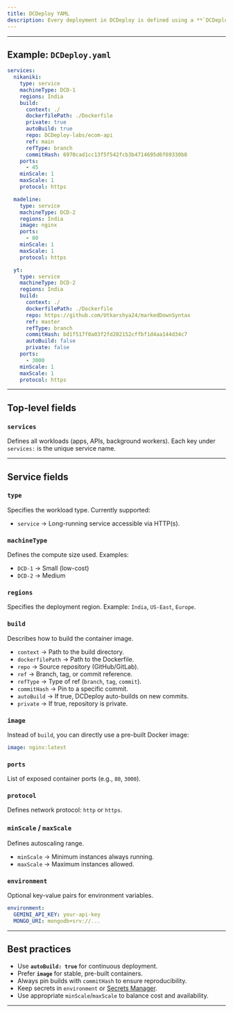 ```yaml
---
title: DCDeploy YAML
description: Every deployment in DCDeploy is defined using a **`DCDeploy.yaml`** file. This manifest describes your workloads, how to build them, scaling limits, ports, regions, and environment configuration. Below is a breakdown of the structure with an example.
---
```


---
## Example: `DCDeploy.yaml`

```yaml
services:
  nikaniki:
    type: service
    machineType: DCD-1
    regions: India
    build:
      context: ./
      dockerfilePath: ./Dockerfile
      private: true
      autoBuild: true
      repo: DCDeploy-labs/ecom-api
      ref: main
      refType: branch
      commitHash: 6970cad1cc13f5f542fcb3b4714695d6f69330b8
    ports:
      - 45
    minScale: 1
    maxScale: 1
    protocol: https

  madeline:
    type: service
    machineType: DCD-2
    regions: India
    image: nginx
    ports:
      - 80
    minScale: 1
    maxScale: 1
    protocol: https

  yt:
    type: service
    machineType: DCD-2
    regions: India
    build:
      context: ./
      dockerfilePath: ./Dockerfile
      repo: https://github.com/Utkarshya24/markedDownSyntax
      ref: master
      refType: branch
      commitHash: bd1f517f0a03f2fd202152cffbf1d4aa144d34c7
      autoBuild: false
      private: false
    ports:
      - 3000
    minScale: 1
    maxScale: 1
    protocol: https
```

---

## Top-level fields

### `services`
Defines all workloads (apps, APIs, background workers). Each key under `services:` is the unique service name.

---

## Service fields

### `type`
Specifies the workload type. Currently supported:
- `service` → Long-running service accessible via HTTP(s).

### `machineType`
Defines the compute size used. Examples:
- `DCD-1` → Small (low-cost)
- `DCD-2` → Medium

### `regions`
Specifies the deployment region. Example: `India`, `US-East`, `Europe`.

### `build`
Describes how to build the container image.
- `context` → Path to the build directory.
- `dockerfilePath` → Path to the Dockerfile.
- `repo` → Source repository (GitHub/GitLab).
- `ref` → Branch, tag, or commit reference.
- `refType` → Type of ref (`branch`, `tag`, `commit`).
- `commitHash` → Pin to a specific commit.
- `autoBuild` → If true, DCDeploy auto-builds on new commits.
- `private` → If true, repository is private.

### `image`
Instead of `build`, you can directly use a pre-built Docker image:

```yaml
image: nginx:latest
```

### `ports`
List of exposed container ports (e.g., `80`, `3000`).

### `protocol`
Defines network protocol: `http` or `https`.

### `minScale` / `maxScale`
Defines autoscaling range.
- `minScale` → Minimum instances always running.
- `maxScale` → Maximum instances allowed.

### `environment`
Optional key-value pairs for environment variables.

```yaml
environment:
  GEMINI_API_KEY: your-api-key
  MONGO_URI: mongodb+srv://...
```

---

## Best practices

- Use **`autoBuild: true`** for continuous deployment.
- Prefer **`image`** for stable, pre-built containers.
- Always pin builds with `commitHash` to ensure reproducibility.
- Keep secrets in `environment` or [Secrets Manager](./environment-variables).
- Use appropriate `minScale`/`maxScale` to balance cost and availability.

---

